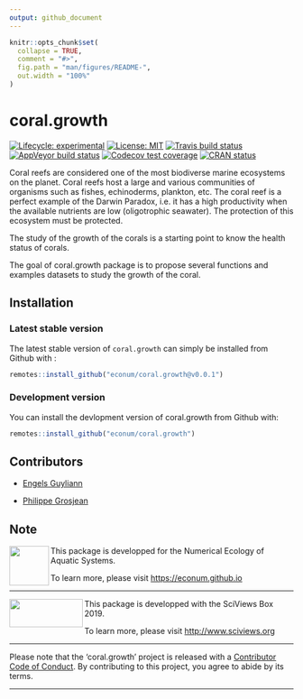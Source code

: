 ```yaml
---
output: github_document
---
```



```r
knitr::opts_chunk$set(
  collapse = TRUE,
  comment = "#>",
  fig.path = "man/figures/README-",
  out.width = "100%"
)
```

# coral.growth

[![Lifecycle: experimental](https://img.shields.io/badge/lifecycle-experimental-orange.svg)](https://www.tidyverse.org/lifecycle/#experimental)
[![License: MIT](https://img.shields.io/badge/License-MIT-yellow.svg)](https://opensource.org/licenses/MIT)
[![Travis build status](https://travis-ci.com/EcoNum/coral.growth.svg?branch=master)](https://travis-ci.com/EcoNum/coral.growth)
[![AppVeyor build status](https://ci.appveyor.com/api/projects/status/github/EcoNum/coral.growth?branch=master&svg=true)](https://ci.appveyor.com/project/GuyliannEngels/coral-growth)
[![Codecov test coverage](https://codecov.io/gh/EcoNum/coral.growth/branch/master/graph/badge.svg)](https://codecov.io/gh/EcoNum/coral.growth?branch=master)
[![CRAN status](https://www.r-pkg.org/badges/version/coral.growth)](https://cran.r-project.org/package=coral.growth)


Coral reefs are considered one of the most biodiverse marine ecosystems on the planet. Coral reefs host a large and various communities of organisms such as fishes, echinoderms, plankton, etc. The coral reef is a perfect example of the Darwin Paradox, i.e. it has a high productivity when the available nutrients are low (oligotrophic seawater). The protection of this ecosystem must be protected. 

The study of the growth of the corals is a starting point to know the health status of corals. 

The goal of coral.growth package is to propose several functions and examples datasets to study the growth of the coral.

## Installation

### Latest stable version

The latest stable version of `coral.growth` can simply be installed from Github with :

``` r
remotes::install_github("econum/coral.growth@v0.0.1")
```

### Development version

You can install the devlopment version of coral.growth from Github with:

``` r
remotes::install_github("econum/coral.growth")
```

## Contributors

- [Engels Guyliann](https://github.com/GuyliannEngels)

- [Philippe Grosjean](https://github.com/phgrosjean)

## Note

<img src="man/figures/EcoNum-logo.png" width="70" height="70" align="left"/>  This package is developped for the Numerical Ecology of Aquatic Systems.


To learn more, please visit <https://econum.github.io>

----------------


<img src="man/figures/site-title.png" width="130" height="50" align="left"/>    This package is developped with the SciViews Box 2019. 


To learn more, please visit <http://www.sciviews.org>


--------------

Please note that the 'coral.growth' project is released with a [Contributor Code of Conduct](CODE_OF_CONDUCT.md). By contributing to this project, you agree to abide by its terms.

---------------
